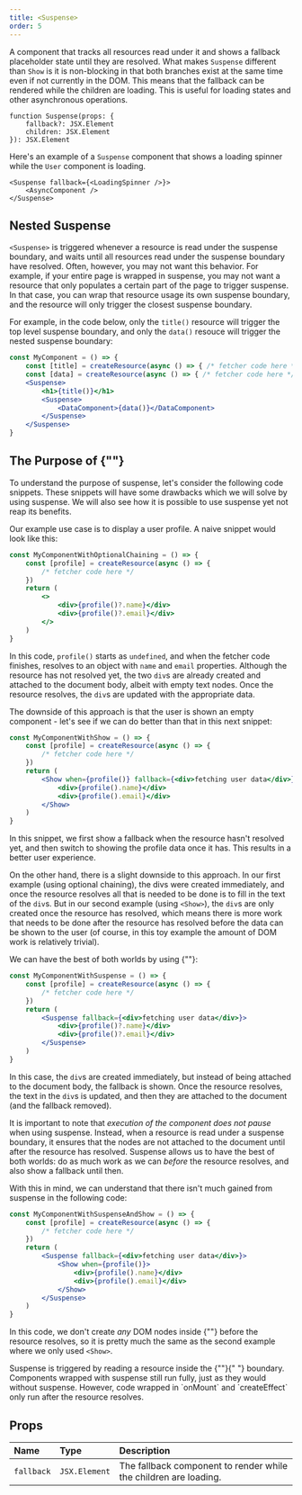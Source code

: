 ```yaml
---
title: <Suspense>
order: 5
---
```


A component that tracks all resources read under it and shows a fallback placeholder state until they are resolved. What makes `Suspense` different than `Show` is it is non-blocking in that both branches exist at the same time even if not currently in the DOM. This means that the fallback can be rendered while the children are loading. This is useful for loading states and other asynchronous operations.

```tsx
function Suspense(props: {
	fallback?: JSX.Element
	children: JSX.Element
}): JSX.Element

```

Here's an example of a `Suspense` component that shows a loading spinner while the `User` component is loading.

```tsx
<Suspense fallback={<LoadingSpinner />}>
	<AsyncComponent />
</Suspense>

```

## Nested Suspense

`<Suspense>` is triggered whenever a resource is read under the suspense boundary, and waits until all resources read
under the suspense boundary have resolved. Often, however, you may not want this behavior. For example, if your entire page is
wrapped in suspense, you may not want a resource that only populates a certain part of the page to trigger suspense.
In that case, you can wrap that resource usage its own suspense boundary, and the resource will only trigger the
closest suspense boundary.

For example, in the code below, only the `title()` resource will trigger the top level suspense boundary, and only the `data()`
resouce will trigger the nested suspense boundary:

```jsx
const MyComponent = () => {
	const [title] = createResource(async () => { /* fetcher code here */ })
	const [data] = createResource(async () => { /* fetcher code here */ })
	<Suspense>
		<h1>{title()}</h1>
		<Suspense>
			<DataComponent>{data()}</DataComponent>
		</Suspense>
	</Suspense>
}

```

## The Purpose of {"<Suspense>"}

To understand the purpose of suspense, let's consider the following code snippets. These snippets will have some drawbacks which we will solve by using suspense. We will also see how it is possible to use suspense yet not reap its benefits.

Our example use case is to display a user profile. A naive snippet would look like this:

```jsx
const MyComponentWithOptionalChaining = () => {
	const [profile] = createResource(async () => {
		/* fetcher code here */
	})
	return (
		<>
			<div>{profile()?.name}</div>
			<div>{profile()?.email}</div>
		</>
	)
}

```

In this code, `profile()` starts as `undefined`, and when the fetcher code finishes, resolves to an object with `name` and `email` properties. Although the resource has not resolved yet, the two `div`s are already created and attached to the document body, albeit with empty text nodes. Once the resource resolves, the `div`s are updated with the appropriate data.

The downside of this approach is that the user is shown an empty component - let's see if we can do better than that in this next snippet:

```jsx
const MyComponentWithShow = () => {
	const [profile] = createResource(async () => {
		/* fetcher code here */
	})
	return (
		<Show when={profile()} fallback={<div>fetching user data</div>}>
			<div>{profile().name}</div>
			<div>{profile().email}</div>
		</Show>
	)
}

```

In this snippet, we first show a fallback when the resource hasn't resolved yet, and then switch to showing the profile data once it has. This results in a better user experience.

On the other hand, there is a slight downside to this approach. In our first example (using optional chaining), the divs were created immediately, and once the resource resolves all that is needed to be done is to fill in the text of the `div`s. But in our second example (using `<Show>`), the `div`s are only created once the resource has resolved, which means there is more work that needs to be done after the resource has resolved before the data can be shown to the user (of course, in this toy example the amount of DOM work is relatively trivial).

We can have the best of both worlds by using {"<Suspense>"}:

```jsx
const MyComponentWithSuspense = () => {
	const [profile] = createResource(async () => {
		/* fetcher code here */
	})
	return (
		<Suspense fallback={<div>fetching user data</div>}>
			<div>{profile()?.name}</div>
			<div>{profile()?.email}</div>
		</Suspense>
	)
}
```

In this case, the `div`s are created immediately, but instead of being attached to the document body, the fallback is shown. Once the resource resolves, the text in the `div`s is updated, and then they are attached to the document (and the fallback removed).

It is important to note that _execution of the component does not pause_ when using suspense. Instead, when a resource is read under a suspense boundary, it ensures that the nodes are not attached to the document until after the resource has resolved. Suspense allows us to have the best of both worlds: do as much work as we can _before_ the resource resolves, and also show a fallback until then.

With this in mind, we can understand that there isn't much gained from suspense in the following code:

```jsx
const MyComponentWithSuspenseAndShow = () => {
	const [profile] = createResource(async () => {
		/* fetcher code here */
	})
	return (
		<Suspense fallback={<div>fetching user data</div>}>
			<Show when={profile()}>
				<div>{profile().name}</div>
				<div>{profile().email}</div>
			</Show>
		</Suspense>
	)
}
```

In this code, we don't create _any_ DOM nodes inside {"<Suspense>"} before the resource resolves, so it is pretty much the same as the second example where we only used `<Show>`.

<Callout>
	Suspense is triggered by reading a resource inside the {"<Suspense>"}{" "}
	boundary. Components wrapped with suspense still run fully, just as they would
	without suspense. However, code wrapped in `onMount` and `createEffect` only
	run after the resource resolves.
</Callout>

## Props

| Name       | Type          | Description                                                      |
| :--------- | :------------ | :--------------------------------------------------------------- |
| `fallback` | `JSX.Element` | The fallback component to render while the children are loading. |
